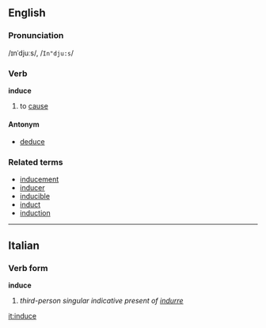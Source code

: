 ==English==
===Pronunciation===
/ɪnˈdjuːs/, /<tt>In"dju:s</tt>/

===Verb===
'''induce'''

# to [[cause]]

====Antonym====
*[[deduce]]

===Related terms===
*[[inducement]]
*[[inducer]]
*[[inducible]]
*[[induct]]
*[[induction]]

----
==Italian==
===Verb form===
'''induce'''

# ''third-person singular indicative present of [[indurre]]''

[[it:induce]]
